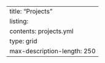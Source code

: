---
title: "Projects"
listing: 
  contents: projects.yml
  type: grid
  max-description-length: 250
---